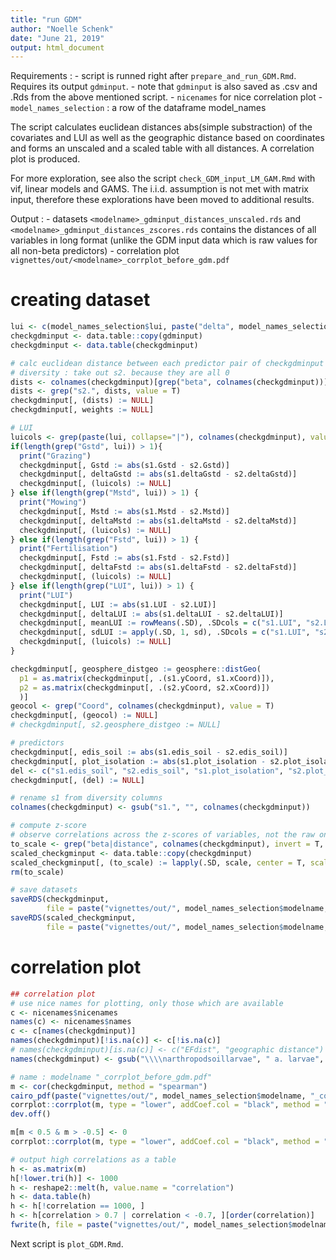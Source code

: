 ```yaml
---
title: "run GDM"
author: "Noelle Schenk"
date: "June 21, 2019"
output: html_document
---
```

Requirements : 
- script is runned right after `prepare_and_run_GDM.Rmd`. Requires its output `gdminput`.
    - note that `gdminput` is also saved as .csv and .Rds from the above mentioned script.
    - `nicenames` for nice correlation plot
    - `model_names_selection` : a row of the dataframe model_names

The script calculates euclidean distances abs(simple substraction) of the covariates and LUI as well as the geographic distance based on coordinates and forms an unscaled and a scaled table with all distances. A correlation plot is produced.

For more exploration, see also the script `check_GDM_input_LM_GAM.Rmd` with vif, linear models and GAMS. The i.i.d. assumption is not met with matrix input, therefore these explorations have been moved to additional results.


Output : 
- datasets `<modelname>_gdminput_distances_unscaled.rds` and `<modelname>_gdminput_distances_zscores.rds` contains the distances of all variables in long format (unlike the GDM input data which is raw values for all non-beta predictors)
- correlation plot `vignettes/out/<modelname>_corrplot_before_gdm.pdf`



# creating dataset
```r
lui <- c(model_names_selection$lui, paste("delta", model_names_selection$lui, sep = ""))
checkgdminput <- data.table::copy(gdminput)
checkgdminput <- data.table(checkgdminput)

# calc euclidean distance between each predictor pair of checkgdminput
# diversity : take out s2. because they are all 0
dists <- colnames(checkgdminput)[grep("beta", colnames(checkgdminput))]
dists <- grep("s2.", dists, value = T)
checkgdminput[, (dists) := NULL]
checkgdminput[, weights := NULL]

# LUI
luicols <- grep(paste(lui, collapse="|"), colnames(checkgdminput), value=TRUE)
if(length(grep("Gstd", lui)) > 1){
  print("Grazing")
  checkgdminput[, Gstd := abs(s1.Gstd - s2.Gstd)]
  checkgdminput[, deltaGstd := abs(s1.deltaGstd - s2.deltaGstd)]
  checkgdminput[, (luicols) := NULL]
} else if(length(grep("Mstd", lui)) > 1) {
  print("Mowing")
  checkgdminput[, Mstd := abs(s1.Mstd - s2.Mstd)]
  checkgdminput[, deltaMstd := abs(s1.deltaMstd - s2.deltaMstd)]
  checkgdminput[, (luicols) := NULL]
} else if(length(grep("Fstd", lui)) > 1) {
  print("Fertilisation")
  checkgdminput[, Fstd := abs(s1.Fstd - s2.Fstd)]
  checkgdminput[, deltaFstd := abs(s1.deltaFstd - s2.deltaFstd)]
  checkgdminput[, (luicols) := NULL]
} else if(length(grep("LUI", lui)) > 1) {
  print("LUI")
  checkgdminput[, LUI := abs(s1.LUI - s2.LUI)]
  checkgdminput[, deltaLUI := abs(s1.deltaLUI - s2.deltaLUI)]
  checkgdminput[, meanLUI := rowMeans(.SD), .SDcols = c("s1.LUI", "s2.LUI")]
  checkgdminput[, sdLUI := apply(.SD, 1, sd), .SDcols = c("s1.LUI", "s2.LUI")]
  checkgdminput[, (luicols) := NULL]
}

checkgdminput[, geosphere_distgeo := geosphere::distGeo(
  p1 = as.matrix(checkgdminput[, .(s1.yCoord, s1.xCoord)]),
  p2 = as.matrix(checkgdminput[, .(s2.yCoord, s2.xCoord)])
  )]
geocol <- grep("Coord", colnames(checkgdminput), value = T)
checkgdminput[, (geocol) := NULL]
# checkgdminput[, s2.geosphere_distgeo := NULL]

# predictors
checkgdminput[, edis_soil := abs(s1.edis_soil - s2.edis_soil)]
checkgdminput[, plot_isolation := abs(s1.plot_isolation - s2.plot_isolation)]
del <- c("s1.edis_soil", "s2.edis_soil", "s1.plot_isolation", "s2.plot_isolation")
checkgdminput[, (del) := NULL]

# rename s1 from diversity columns
colnames(checkgdminput) <- gsub("s1.", "", colnames(checkgdminput))

# compute z-score
# observe correlations across the z-scores of variables, not the raw ones.
to_scale <- grep("beta|distance", colnames(checkgdminput), invert = T, value = T)
scaled_checkgminput <- data.table::copy(checkgdminput)
scaled_checkgminput[, (to_scale) := lapply(.SD, scale, center = T, scale = T), .SDcols = to_scale]
rm(to_scale)

# save datasets
saveRDS(checkgdminput, 
        file = paste("vignettes/out/", model_names_selection$modelname, "_gdminput_distances_unscaled.rds", sep = ""))
saveRDS(scaled_checkgminput, 
        file = paste("vignettes/out/", model_names_selection$modelname, "_gdminput_distances_zscores.rds", sep = ""))
```

# correlation plot
```r
## correlation plot
# use nice names for plotting, only those which are available
c <- nicenames$nicenames
names(c) <- nicenames$names
c <- c[names(checkgdminput)]
names(checkgdminput)[!is.na(c)] <- c[!is.na(c)]
# names(checkgdminput)[is.na(c)] <- c("EFdist", "geographic distance")
names(checkgdminput) <- gsub("\\\\narthropodsoillarvae", " a. larvae", names(checkgdminput))

# name : modelname "_corrplot_before_gdm.pdf"
m <- cor(checkgdminput, method = "spearman")
cairo_pdf(paste("vignettes/out/", model_names_selection$modelname, "_corrplot_before_gdm_main_models.pdf", sep = ""), width = 11.7, height = 8.3)
corrplot::corrplot(m, type = "lower", addCoef.col = "black", method = "color", diag = F, tl.srt = 50, tl.col = "black", order = "hclust", tl.cex = 0.5, cl.cex = 0.3, number.cex = 0.25)
dev.off()

m[m < 0.5 & m > -0.5] <- 0
corrplot::corrplot(m, type = "lower", addCoef.col = "black", method = "color", diag = F, tl.srt = 10, tl.col = "black", order = "hclust", tl.cex = 0.5, cl.cex = 0.3, number.cex = 0.3)

# output high correlations as a table
h <- as.matrix(m)
h[!lower.tri(h)] <- 1000
h <- reshape2::melt(h, value.name = "correlation")
h <- data.table(h)
h <- h[!correlation == 1000, ]
h <- h[correlation > 0.7 | correlation < -0.7, ][order(correlation)]
fwrite(h, file = paste("vignettes/out/", model_names_selection$modelname, "_correlations_before_gdm_table.csv", sep = ""))
```


Next script is `plot_GDM.Rmd`.
